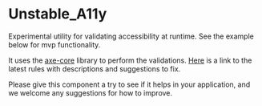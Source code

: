 <!--
Copyright (c) 2018-2019 Uber Technologies, Inc.

This source code is licensed under the MIT license found in the
LICENSE file in the root directory of this source tree.
-->




# Unstable_A11y

Experimental utility for validating accessibility at runtime. See the example below for mvp
functionality.

It uses the [axe-core](https://github.com/dequelabs/axe-core) library to perform the validations.
[Here](https://dequeuniversity.com/rules/axe/3.2) is a link to the latest rules with descriptions
and suggestions to fix.

Please give this component a try to see if it helps in your application, and we welcome any
suggestions for how to improve.

<Example title="A11y wrapper example" path="examples/unstable-a11y/wrapper.js">
  <Wrapper />
</Example>
